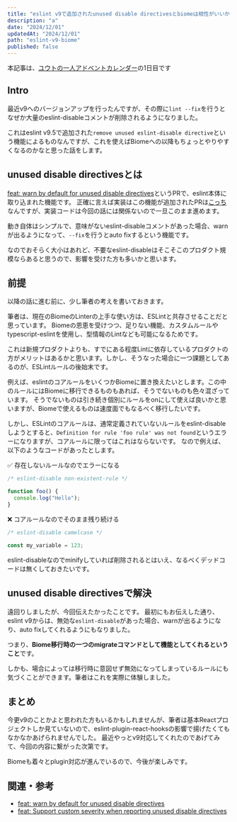 ```yaml
---
title: "eslint v9で追加されたunused disable directivesとbiomeは相性がいいかもしれない"
description: "a"
date: "2024/12/01"
updatedAt: "2024/12/01"
path: "eslint-v9-biome"
published: false
---
```


本記事は、[ユウトの一人アドベントカレンダー](https://adventar.org/calendars/9981)の1日目です

## Intro

最近v9へのバージョンアップを行ったんですが、その際に`lint --fix`を行うとなぜか大量のeslint-disableコメントが削除されるようになりました。

これはeslint v9.5で追加された`remove unused eslint-disable directive`という機能によるものなんですが、これを使えばBiomeへの以降もちょっとやりやすくなるのかなと思った話をします。

## unused disable directivesとは

[feat: warn by default for unused disable directives](https://github.com/eslint/eslint/pull/17879)というPRで、eslint本体に取り込まれた機能です。
正確に言えば実装はこの機能が追加されたPRは[こっち](https://github.com/eslint/eslint/pull/17212)なんですが、実装コードは今回の話には関係ないので一旦このまま進めます。

動き自体はシンプルで、意味がないeslint-disableコメントがあった場合、warnが出るようになって、`--fix`を行うとauto fixするという機能です。

なのでおそらく大小はあれど、不要なeslint-disableはそこそこのプロダクト規模ならあると思うので、影響を受けた方も多いかと思います。

## 前提

以降の話に進む前に、少し筆者の考えを書いておきます。

筆者は、現在のBiomeのLinterの上手な使い方は、ESLintと共存させることだと思っています。
Biomeの恩恵を受けつつ、足りない機能、カスタムルールやtypescript-eslintを使用し、型情報のLintなども可能になるためです。

これは新規プロダクトよりも、すでにある程度Lintに依存しているプロダクトの方がメリットはあるかと思います。しかし、そうなった場合に一つ課題としてあるのが、ESLintルールの後始末です。

例えば、eslintのコアルールをいくつかBiomeに置き換えたいとします。この中のルールにはBiomeに移行できるものもあれば、そうでないものも色々混ざっています。
そうでないものは引き続き個別にルールをonにして使えば良いかと思いますが、Biomeで使えるものは速度面でもなるべく移行したいです。

しかし、ESLintのコアルールは、通常定義されていないルールをeslint-disableしようとすると、`Definition for rule 'foo rule' was not found`というエラーになりますが、コアルールに限ってはこれはならないです。
なので例えば、以下のようなコードがあったとします。

✅ 存在しないルールなのでエラーになる
```js
/* eslint-disable non-existent-rule */

function foo() {
  console.log("Hello");
}
```

❌ コアルールなのでそのまま残り続ける
```js
/* eslint-disable camelcase */

const my_variable = 123;
```

eslint-disableなのでminifyしていれば削除されるとはいえ、なるべくデッドコードは無くしておきたいです。

## unused disable directivesで解決

遠回りしましたが、今回伝えたかったことです。
最初にもお伝えした通り、eslint v9からは、無効な`eslint-disable`があった場合、warnが出るようになり、auto fixしてくれるようにもなりました。

つまり、**Biome移行時の一つのmigrateコマンドとして機能としてくれるということ**です。

しかも、場合によっては移行時に意図せず無効になってしまっているルールにも気づくことができます。筆者はこれを実際に体験しました。

## まとめ

今更v9のことかよと思われた方もいるかもしれませんが、筆者は基本Reactプロジェクトしか見ていないので、eslint-plugin-react-hooksの影響で揚げたくてもなかなかあげられませんでした。
最近やっとv9対応してくれたのであげてみて、今回の内容に繋がった次第です。

Biomeも着々とplugin対応が進んでいるので、今後が楽しみです。

## 関連・参考

- [feat: warn by default for unused disable directives](https://github.com/eslint/eslint/pull/17879)
- [feat: Support custom severity when reporting unused disable directives](https://github.com/eslint/eslint/pull/17212)
